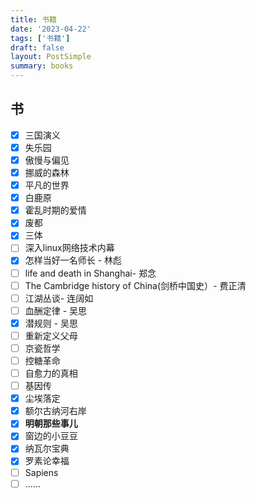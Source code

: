 ```yaml
---
title: 书籍
date: '2023-04-22'
tags: ['书籍']
draft: false
layout: PostSimple
summary: books
---
```


## 书

- [x] 三国演义
- [x] 失乐园
- [x] 傲慢与偏见
- [x] 挪威的森林
- [x] 平凡的世界
- [x] 白鹿原
- [x] 霍乱时期的爱情
- [x] 废都
- [x] 三体
- [ ] 深入linux网络技术内幕
- [x] 怎样当好一名师长 - 林彪
- [ ] life and death in Shanghai- 郑念
- [ ] The Cambridge history of China(剑桥中国史）- 费正清
- [ ] 江湖丛谈- 连阔如
- [ ] 血酬定律 - 吴思
- [x] 潜规则 - 吴思
- [ ] 重新定义父母
- [ ] 京瓷哲学
- [ ] 控糖革命
- [ ] 自愈力的真相
- [ ] 基因传
- [x] 尘埃落定
- [x] 额尔古纳河右岸
- [x] **明朝那些事儿**
- [x] 窗边的小豆豆
- [x] 纳瓦尔宝典
- [x] 罗素论幸福
- [ ] Sapiens
- [ ] ......
